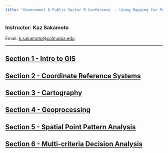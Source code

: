 ```yaml
---
title: "Government & Public Sector R Conference  - Using Mapping for Public Service"
---
```


### Instructor: Kaz Sakamoto
Email: [k.sakamoto@colmubia.edu](k.sakamoto@colmubia.edu)

------

## [Section 1 - Intro to GIS ](Section1_GIS.html)
## [Section 2 - Coordinate Reference Systems](Section1_CRS.html)
## [Section 3 - Cartography](Section1_Cartography.html)
## [Section 4 - Geoprocessing](Section1_Geoprocessing.html)
## [Section 5 - Spatial Point Pattern Analysis](Section1_SpatialStats.html)
## [Section 6 - Multi-criteria Decision Analysis](Section1_MCDA.html)